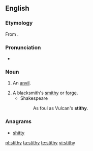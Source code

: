 ==English==

===Etymology===
From {{etyl|non}} {{term|steði}}.

===Pronunciation===
* {{IPA|/ˈstɪðɪ/}}

===Noun===
{{en-noun|stithies}}

# An [[anvil]].
#: {{rfquotek|Sir Walter Scott}}
# A blacksmith's [[smithy]] or [[forge]].
#* Shakespeare
#*: As foul as Vulcan's '''stithy'''.

===Anagrams===
* [[shitty#English|shitty]]

[[pl:stithy]]
[[ta:stithy]]
[[te:stithy]]
[[vi:stithy]]